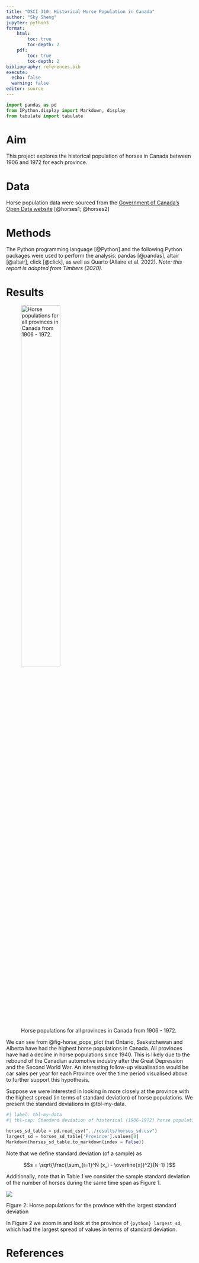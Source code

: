 ```yaml
---
title: "DSCI 310: Historical Horse Population in Canada"
author: "Sky Sheng"
jupyter: python3
format: 
    html:
        toc: true
        toc-depth: 2
    pdf:
        toc: true
        toc-depth: 2
bibliography: references.bib
execute:
  echo: false
  warning: false
editor: source
---
```


```python
import pandas as pd
from IPython.display import Markdown, display
from tabulate import tabulate
```

# Aim

This project explores the historical population of horses in Canada 
between 1906 and 1972 for each province.

# Data

Horse population data were sourced from the 
[Government of Canada's Open Data website](http://open.canada.ca/en/open-data) [@horses1; @horses2]

# Methods

The Python programming language [@Python]
and the following Python packages were used to perform the analysis: 
pandas [@pandas], altair [@altair], click [@click], 
as well as Quarto (Allaire et al. 2022). 
*Note: this report is adapted from Timbers (2020).* 

# Results

![Horse populations for all provinces in Canada from 1906 - 1972.](../results/horse_pops_plot.png){#fig-horse_pops_plot width=50%}


We can see from @fig-horse_pops_plot that Ontario, Saskatchewan and Alberta 
have had the highest horse populations in Canada. 
All provinces have had a decline in horse populations since 1940. 
This is likely due to the rebound of the Canadian automotive industry 
after the Great Depression and the Second World War. 
An interesting follow-up visualisation would be car sales per year 
for each Province over the time period visualised above 
to further support this hypothesis.

Suppose we were interested in looking in more closely at the province 
with the highest spread (in terms of standard deviation) of horse populations. 
We present the standard deviations in @tbl-my-data.

```python
#| label: tbl-my-data
#| tbl-cap: Standard deviation of historical (1906-1972) horse populations for each Canadian province.

horses_sd_table = pd.read_csv("../results/horses_sd.csv")
largest_sd = horses_sd_table['Province'].values[0]
Markdown(horses_sd_table.to_markdown(index = False))
```

Note that we define standard deviation (of a sample) as

$$s = \sqrt{\frac{\sum_{i=1}^N (x_i - \overline{x})^2}{N-1} }$$

Additionally, note that in Table 1 we consider the sample standard deviation of the number of horses during the same time span as Figure 1.

![](../results/horse_pops_plot_largest_sd.png)

Figure 2: Horse populations for the province with the largest standard deviation

In Figure 2 we zoom in and look at the province of `{python} largest_sd`, which had the largest spread of values in terms of standard deviation.

# References